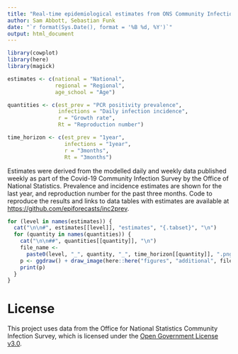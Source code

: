 ```yaml
---
title: "Real-time epidemiological estimates from ONS Community Infection Survey data"
author: Sam Abbott, Sebastian Funk
date: "`r format(Sys.Date(), format = '%B %d, %Y')`"
output: html_document
---
```


```r
library(cowplot)
library(here)
library(magick)

estimates <- c(national = "National",
               regional = "Regional",
               age_school = "Age")

quantities <- c(est_prev = "PCR positivity prevalence",
                infections = "Daily infection incidence",
                r = "Growth rate",
                Rt = "Reproduction number")

time_horizon <- c(est_prev = "1year",
                  infections = "1year",
                  r = "3months",
                  Rt = "3months")
```

Estimates were derived from the modelled daily and weekly data published weekly as part of the Covid-19 Community Infection Survey by the Office of National Statistics. Prevalence and incidence estimates are shown for the last year, and reproduction number for the past three months. Code to reproduce the results and links to data tables with estimates are available at [https://github.com/epiforecasts/inc2prev](https://github.com/epiforecasts/inc2prev).

```r
for (level in names(estimates)) {
  cat("\n\n#", estimates[[level]], "estimates", "{.tabset}", "\n")
  for (quantity in names(quantities)) {
    cat("\n\n##", quantities[[quantity]], "\n")
    file_name <-
      paste0(level, "_", quantity, "_", time_horizon[[quantity]], ".png")
    p <- ggdraw() + draw_image(here::here("figures", "additional", file_name))
    print(p)
  }
}
```

# License

This project uses data from the Office for National Statistics Community Infection Survey, which is licensed under the [Open Government License v3.0](https://www.ons.gov.uk/peoplepopulationandcommunity/healthandsocialcare/conditionsanddiseases/datasets/coronaviruscovid19infectionsurveydata).


